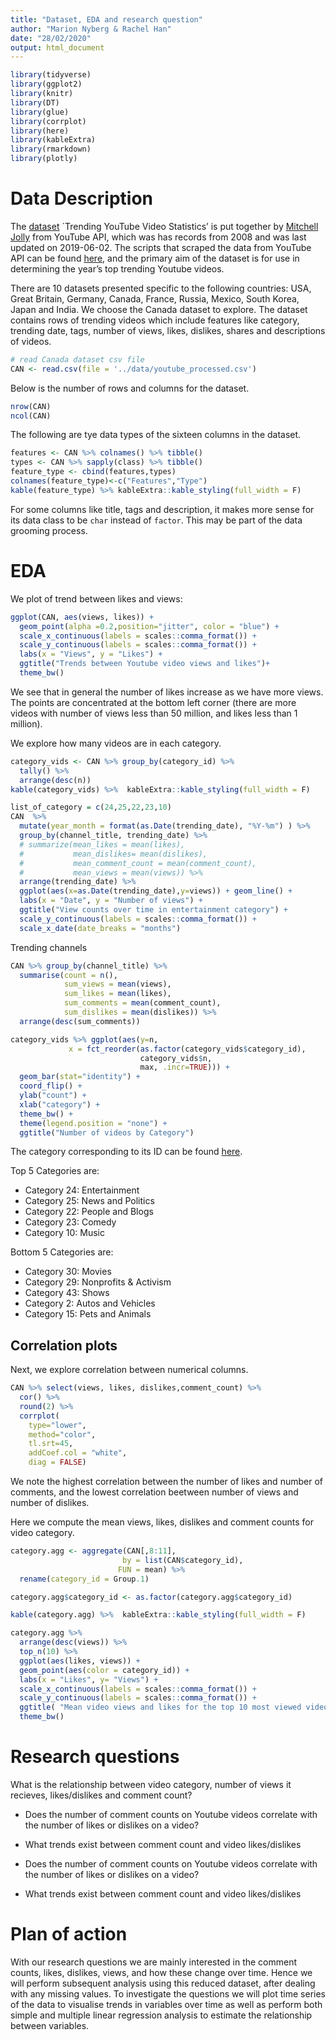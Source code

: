 ```yaml
---
title: "Dataset, EDA and research question"
author: "Marion Nyberg & Rachel Han"
date: "28/02/2020"
output: html_document
---
```

```r
library(tidyverse)
library(ggplot2)
library(knitr)
library(DT)
library(glue)
library(corrplot)
library(here)
library(kableExtra)
library(rmarkdown)
library(plotly)
```

# Data Description
The [dataset](https://www.kaggle.com/datasnaek/youtube-new) `Trending YouTube Video Statistics' is put together by [Mitchell Jolly](https://mitchelljolly.com/) from YouTube API, which was has records from 2008 and was last updated on 2019-06-02. The scripts that scraped the data from YouTube API can be found [here](https://github.com/mitchelljy/Trending-YouTube-Scraper), and the primary aim of the dataset is for use in determining the year's top trending Youtube videos. 

There are 10 datasets presented specific to the following countries: USA, Great Britain, Germany, Canada, France, Russia, Mexico, South Korea, Japan and India. We choose the Canada dataset to explore. The dataset contains rows of trending videos which include features like category, trending date, tags, number of views, likes, dislikes, shares and descriptions of videos.

```r
# read Canada dataset csv file
CAN <- read.csv(file = '../data/youtube_processed.csv')
```

Below is the number of rows and columns for the dataset.
```r
nrow(CAN) 
ncol(CAN)
```


The following are tye data types of the sixteen columns in the dataset.

```r
features <- CAN %>% colnames() %>% tibble()
types <- CAN %>% sapply(class) %>% tibble()
feature_type <- cbind(features,types)
colnames(feature_type)<-c("Features","Type")
kable(feature_type) %>% kableExtra::kable_styling(full_width = F)
```

For some columns like title, tags and description, it makes more sense for its data class to be `char` instead of `factor`. This may be part of the data grooming process. 

# EDA

We plot of trend between likes and views:
```r
ggplot(CAN, aes(views, likes)) +
  geom_point(alpha =0.2,position="jitter", color = "blue") + 
  scale_x_continuous(labels = scales::comma_format()) +
  scale_y_continuous(labels = scales::comma_format()) +
  labs(x = "Views", y = "Likes") +
  ggtitle("Trends between Youtube video views and likes")+
  theme_bw()
```
We see that in general the number of likes increase as we have more views. The points are concentrated at the bottom left corner (there are more videos with number of views less than 50 million, and likes less than 1 million). 



We explore how many videos are in each category.

```r
category_vids <- CAN %>% group_by(category_id) %>% 
  tally() %>% 
  arrange(desc(n))
kable(category_vids) %>%  kableExtra::kable_styling(full_width = F)
```


```r
list_of_category = c(24,25,22,23,10)
CAN  %>%
  mutate(year_month = format(as.Date(trending_date), "%Y-%m") ) %>%
  group_by(channel_title, trending_date) %>% 
  # summarize(mean_likes = mean(likes),
  #           mean_dislikes= mean(dislikes),
  #           mean_comment_count = mean(comment_count),
  #           mean_views = mean(views)) %>%
  arrange(trending_date) %>%
  ggplot(aes(x=as.Date(trending_date),y=views)) + geom_line() +
  labs(x = "Date", y = "Number of views") +
  ggtitle("View counts over time in entertainment category") +
  scale_y_continuous(labels = scales::comma_format()) +
  scale_x_date(date_breaks = "months")
```

Trending channels

```r
CAN %>% group_by(channel_title) %>% 
  summarise(count = n(),
            sum_views = mean(views),
            sum_likes = mean(likes),
            sum_comments = mean(comment_count),
            sum_dislikes = mean(dislikes)) %>% 
  arrange(desc(sum_comments))
```

```r

category_vids %>% ggplot(aes(y=n,
             x = fct_reorder(as.factor(category_vids$category_id),
                             category_vids$n,
                             max, .incr=TRUE))) +
  geom_bar(stat="identity") + 
  coord_flip() + 
  ylab("count") + 
  xlab("category") + 
  theme_bw() +
  theme(legend.position = "none") +
  ggtitle("Number of videos by Category")
```

The category corresponding to its ID can be found [here]( https://developers.google.com/youtube/v3/docs/videoCategories/list ). 

Top 5 Categories are:

- Category 24: Entertainment
- Category 25: News and Politics
- Category 22: People and Blogs
- Category 23: Comedy
- Category 10: Music

Bottom 5 Categories are:

- Category 30: Movies
- Category 29: Nonprofits & Activism
- Category 43: Shows
- Category 2: Autos and Vehicles
- Category 15: Pets and Animals

## Correlation plots

Next, we explore correlation between numerical columns.

```r
CAN %>% select(views, likes, dislikes,comment_count) %>% 
  cor() %>% 
  round(2) %>% 
  corrplot(
    type="lower", 
    method="color", 
    tl.srt=45,
    addCoef.col = "white",
    diag = FALSE)
```

We note the highest correlation between the number of likes and number of comments, and the lowest correlation beetween number of views and number of dislikes. 

Here we compute the mean views, likes, dislikes and comment counts for video category.
```r
category.agg <- aggregate(CAN[,8:11], 
                         by = list(CAN$category_id), 
                        FUN = mean) %>%
  rename(category_id = Group.1)

category.agg$category_id <- as.factor(category.agg$category_id) 

kable(category.agg) %>%  kableExtra::kable_styling(full_width = F)
```


```r
category.agg %>%
  arrange(desc(views)) %>%
  top_n(10) %>%
  ggplot(aes(likes, views)) +
  geom_point(aes(color = category_id)) +
  labs(x = "Likes", y= "Views") + 
  scale_x_continuous(labels = scales::comma_format()) +
  scale_y_continuous(labels = scales::comma_format()) +
  ggtitle( "Mean video views and likes for the top 10 most viewed video categories") + 
  theme_bw()
```

# Research questions

What is the relationship between video category, number of views it recieves, likes/dislikes and comment count? 

- Does the number of comment counts on Youtube videos correlate with the number of likes or dislikes on a video?
- What trends exist between comment count and video likes/dislikes

- Does the number of comment counts on Youtube videos correlate with the number of likes or dislikes on a video?
- What trends exist between comment count and video likes/dislikes

# Plan of action

With our research questions we are mainly interested in the comment counts, likes, dislikes, views, and how these change over time. Hence we will perform subsequent analysis using this reduced dataset, after dealing with any missing values. To investigate the questions we will plot time series of the data to visualise trends in variables over time as well as perform  both simple and multiple linear regression analysis to estimate the relationship between variables.

